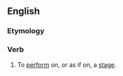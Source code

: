 ==English==

===Etymology===
{{compound|en|play|act}}

===Verb===
{{en-verb}}

# To [[perform]] on, or as if on, a [[stage]].